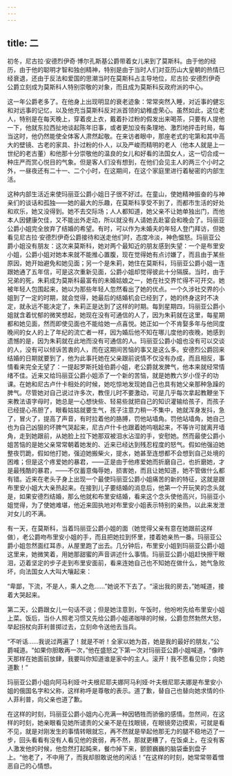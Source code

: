 ```yaml
---
---
---
```

title: 二
---




初冬，尼古拉·安德烈伊奇·博尔孔斯基公爵带着女儿来到了莫斯科。由于他的经历，由于他的聪明才智和独创精神，特别是由于当时人们对亚历山大皇朝的热情已经衰退，还由于反法和爱国的思潮当时在莫斯科占主导地位，尼古拉·安德烈伊奇公爵立刻成为莫斯科人特别崇敬的对象，而且成为莫斯科反政府派的中心。

这一年公爵老多了。在他身上出现明显的衰老迹象：常常突然入睡，对近事的健忘和对远事的记忆，以及他充当莫斯科反对派首领的幼稚虚荣心。虽然如此，这位老人，特别是在每天晚上，穿着皮上衣，戴着扑过粉的假发出来喝茶，只要有人提他一下，他就东拉西扯地谈起陈年旧事，或者更加没有条理地、激烈地抨击时局，每当这时，他仍然能使全体客人肃然起敬。在来访者眼中，那座老式的宅第和其中高大的壁镜、古老的家具、扑过粉的仆人，以及严峻而精明的老人（他本人就是上一世纪的老古董）和他那十分崇敬他的温良的女儿和好看的法国女人，这一切合成一种庄严而赏心悦目的气象。但是客人们没有想到，在他们会见主人的两三个小时之外，一昼夜还有二十一、二个小时，在这期间，在这个家庭里进行着秘密的内部生活。

这种内部生活近来使玛丽亚公爵小姐日子很不好过。在童山，使她精神振奋的与神亲们的谈话和孤独——她的最大的乐趣，在莫斯科享受不到了，而都市生活的好处和欢乐，她又没得到。她不去交际场；人人都知道，她父亲不让她单独出门，而他本人因健康欠佳，又不能出外走动，所以就没有人请她去赴宴会和晚会了。玛丽亚公爵小姐完全放弃了结婚的希望。有时，可以作为未婚夫的年轻人登门拜访，但她看见尼古拉·安德烈伊奇公爵接待和送走他们时，态度冷淡，神色愠怒。玛丽亚公爵小姐没有朋友：这次来莫斯科，她对两个最知近的朋友感到失望：一个是布里安小姐，公爵小姐对她本来就不能推心置腹，现在觉得她有点讨嫌了，而且由于某些原因，她开始避免和她见面；另一个是朱莉，她住在莫斯科，玛丽亚公爵小姐一连跟她通了五年信，可是这次重新见面，公爵小姐却觉得彼此十分隔膜。当时，由于兄弟的死，朱莉成为莫斯科最富有的未婚姑娘之一，她在社交界忙得不可开交。她被年轻人包围起来，她以为那些年轻人忽然看出了她的优点。一个久涉社交界的小姐到了一定的时期，就会觉得，她最后的结婚机会已经到了，她的终身这时不决定，就永远不能决定了，朱莉正是达到了这样的时期。每到星期四，玛丽亚公爵小姐就含着忧郁的微笑想起，她现在没有可通信的人了，因为朱莉就在这里，每星期都和她见面，然而即使见面也不能给她一点喜悦。她正如一个不肯娶多年与他同度晚间的女人的上了年纪的流亡者一样，因为婚后他不知在哪儿度他的夜晚，她感到遗憾的是，因为朱莉就在此地而没有可通信的人。玛丽亚公爵小姐也没有可以交谈的人，没有可以倾诉苦衷的人，而在这期间苦恼的事又是这么多。安德烈公爵回来结婚的日期就要到了，他为此事托她在父亲跟前说情不仅没有办成，而且相反，事情看来完全无望了：一提起罗斯托娃伯爵小姐，老公爵就发脾气，他本来就经常情绪不佳。近来又给玛丽亚公爵小姐添了一个新的苦恼，就是她教六岁小侄子的功课。在她和尼古卢什卡相处的时候，她吃惊地发现她自己也具有她父亲那种急躁的脾气。尽管她对自己说过许多次，教侄儿时不要激动，可是几乎每次拿起教鞭坐下来教法语字母时，她总是一心想快些、轻易些就把自己的知识灌输给孩子，而孩子已经提心吊胆了，眼看姑姑就要生气，孩子注意力稍一不集中，她就浑身发抖，急了，冒火了，提高了声音，有时拉着他的胳膊，罚他站墙角。罚他站墙角，她自己也为自己凶狠的坏脾气哭起来，尼古卢什卡也跟着她呜咽起来，不等许可就离开墙角，走到她跟前，从她脸上拉下她那双被泪水沾湿的手，安慰她。然而最使公爵小姐苦恼的是她父亲常常朝着她发的、近来已经达到残忍程度的怒气。假如他强迫她整夜罚跪，假如他打她，强迫她搬柴火，提水，她甚至连想都不会想到自己处境的困难；但是这个疼爱她的暴君，——正是由于他疼爱她而折磨自己，也折磨她，才是最残酷的暴君，——不仅蓄意侮辱她，损害她，而且让她知道，她不管做什么都有错。近来在老头子身上出现一个最使玛丽亚公爵小姐痛苦的新的特征，这就是跟布里安小姐大大亲热起来。在接到儿子要结婚的消息后，他第一个开玩笑的念头就是，如果安德烈结婚，那么他就和布里安结婚，看来这个念头使他高兴，玛丽亚小姐觉得，为了使她难堪，他近来固执地对布里安小姐表示特别的亲热，以此来发泄对女儿的不满。

有一天，在莫斯科，当着玛丽亚公爵小姐的面（她觉得父亲有意在她跟前这样做），老公爵吻布里安小姐的手，而且把她拉到怀里，搂着她亲热一番。玛丽亚公爵小姐忽然面红耳赤，从屋里跑了出去。几分钟后，布里安小姐到玛丽亚公爵小姐这里来，她微笑着，用她那甜蜜的声音讲述什么事情。玛丽亚公爵小姐赶快擦干眼泪，迈着坚定的步子走到布里安面前，看来连她自己也不知她在做什么，她气急败坏，向法国女人大叫大嚷起来：

“卑鄙，下流，不是人，乘人之危……”她说不下去了。“滚出我的房去，”她喊道，接着大哭起来。

第二天，公爵跟女儿一句话不说；但是她注意到，午饭时，他吩咐先给布里安小姐上菜。饭后，当仆人照老习惯又先给公爵小姐递咖啡的时候，公爵忽然勃然大怒，举起拐杖向菲利普掷过去，立刻命令送他去当兵。

“不听话……我说过两遍了！就是不听！全家以她为首，她是我的最好的朋友，”公爵喊道。“如果你胆敢再一次，”他在盛怒之下第一次对玛丽亚公爵小姐喊道，“像昨天那样在她面前放肆，我要叫你知道谁是家中的主人。滚开！我不愿看见你；向她道歉！”

玛丽亚公爵小姐向阿马利娅·叶夫根尼耶夫娜阿马利娅·叶夫根尼耶夫娜是布里安小姐的俄国名字和父称，这样称呼是尊敬的表示。道了歉，替自己也替向她求情的仆人菲利普，向父亲也道了歉。

在这样的时刻，玛丽亚公爵小姐内心充满一种因牺牲而骄傲的感情。忽然间，在这样的时刻，她亲眼看见她所谴责的父亲不是在找眼镜，在眼镜旁边摸索，可就是看不见，就是对刚发生的事情转眼就忘，再不然就是举起他那无力的腿不稳地迈了一步，回头看看有没有人看见他的衰弱，再不然，那就更糟了，在饭桌上，在没有客人激发他的时候，他忽然打起盹来，餐巾掉下来，颤颤巍巍的脑袋垂到盘子上。“他老了，不中用了，而我却胆敢说他的闲话！”在这样的时刻，她常常带着憎恶自己的心情想。